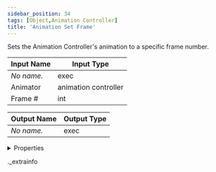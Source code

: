 ```yaml
---
sidebar_position: 34
tags: [Object,Animation Controller]
title: 'Animation Set Frame'
---
```


Sets the Animation Controller's animation to a specific frame number.



<IChip uuid="c7ae96f2-1792-40ab-a367-6cc159f27080" />

| Input Name | Input Type |
|-----------|-----------|
| *No name.* | exec |
| Animator | animation controller |
| Frame # | int |

| Output Name | Output Type |
|-----------|-----------|
| *No name.* | exec |


<details>
  <summary>Properties</summary>
  <div>
    <div>
    <table>
      <thead>
        <tr>
          <th>Room availability:</th>
          <th>Available everywhere</th>
        </tr>
        <tr>
          <th>Is beta required?</th>
          <th>No</th>
        </tr>
        <tr>
          <th>Is this chip a trolling risk?</th>
          <th>No</th>
        </tr>
        <tr>
          <th>Is this chip a role assignment risk?</th>
          <th>No</th>
        </tr>
        <tr>
          <th>Chip UUID</th>
          <th>c7ae96f2-1792-40ab-a367-6cc159f27080</th>
        </tr>
      </thead>
    </table>
    </div>
  </div>
</details>

._extrainfo